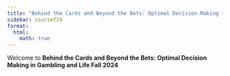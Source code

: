 ```yaml
---
title: "Behind the Cards and Beyond the Bets: Optimal Decision Making in Gambling and Life"
sidebar: coursef24
format:
  html:
    math: true
---
```


Welcome to **Behind the Cards and Beyond the Bets: Optimal Decision Making in Gambling and Life Fall 2024**